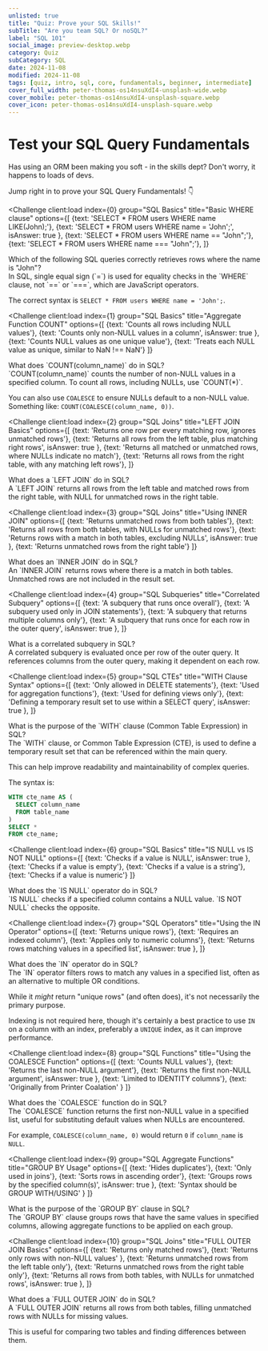 ```yaml
---
unlisted: true
title: "Quiz: Prove your SQL Skills!"
subTitle: "Are you team SQL? Or noSQL?"
label: "SQL 101"
social_image: preview-desktop.webp
category: Quiz
subCategory: SQL
date: 2024-11-08
modified: 2024-11-08
tags: [quiz, intro, sql, core, fundamentals, beginner, intermediate]
cover_full_width: peter-thomas-os14nsuXdI4-unsplash-wide.webp
cover_mobile: peter-thomas-os14nsuXdI4-unsplash-square.webp
cover_icon: peter-thomas-os14nsuXdI4-unsplash-square.webp
---
```



# Test your SQL Query Fundamentals

Has using an ORM been making you soft - in the skills dept? 
Don't worry, it happens to loads of devs. 

Jump right in to prove your SQL Query Fundamentals! 👇

<QuizUI>

<Challenge
  client:load
  index={0}
  group="SQL Basics"
  title="Basic WHERE clause"
  options={[
    {text: 'SELECT * FROM users WHERE name LIKE(John);'},
    {text: 'SELECT * FROM users WHERE name = \'John\';', isAnswer: true },
    {text: 'SELECT * FROM users WHERE name == "John";'},
    {text: 'SELECT * FROM users WHERE name === "John";'},
  ]}
>
  <slot name="question">
  <div className="question">
    Which of the following SQL queries correctly retrieves rows where the name is "John"?
  </div>
  </slot>

  <slot name="explanation">
  <div className="explanation">
In SQL, single equal sign (`=`) is used for equality checks in the `WHERE` clause, not `==` or `===`, which are JavaScript operators.

The correct syntax is `SELECT * FROM users WHERE name = 'John';`.
  </div>
  </slot>
</Challenge>

<Challenge
  client:load
  index={1}
  group="SQL Basics"
  title="Aggregate Function COUNT"
  options={[
    {text: 'Counts all rows including NULL values'},
    {text: 'Counts only non-NULL values in a column', isAnswer: true },
    {text: 'Counts NULL values as one unique value'},
    {text: 'Treats each NULL value as unique, similar to NaN !== NaN'}
  ]}
>
  <slot name="question">
  <div className="question">
    What does `COUNT(column_name)` do in SQL?
  </div>
  </slot>

  <slot name="explanation">
  <div className="explanation">
`COUNT(column_name)` counts the number of non-NULL values in a specified column. To count all rows, including NULLs, use `COUNT(*)`.

You can also use `COALESCE` to ensure NULLs default to a non-NULL value. Something like: `COUNT(COALESCE(column_name, 0))`.
  </div>
  </slot>
</Challenge>

<Challenge
  client:load
  index={2}
  group="SQL Joins"
  title="LEFT JOIN Basics"
  options={[
    {text: 'Returns one row per every matching row, ignores unmatched rows'},
    {text: 'Returns all rows from the left table, plus matching right rows', isAnswer: true },
    {text: 'Returns all matched or unmatched rows, where NULLs indicate no match'},
    {text: 'Returns all rows from the right table, with any matching left rows'},
  ]}
>
  <slot name="question">
  <div className="question">
    What does a `LEFT JOIN` do in SQL?
  </div>
  </slot>

  <slot name="explanation">
  <div className="explanation">
A `LEFT JOIN` returns all rows from the left table and matched rows from the right table, with NULL for unmatched rows in the right table.
  </div>
  </slot>
</Challenge>

<Challenge
  client:load
  index={3}
  group="SQL Joins"
  title="Using INNER JOIN"
  options={[
    {text: 'Returns unmatched rows from both tables'},
    {text: 'Returns all rows from both tables, with NULLs for unmatched rows'},
    {text: 'Returns rows with a match in both tables, excluding NULLs', isAnswer: true },
    {text: 'Returns unmatched rows from the right table'}
  ]}
>
  <slot name="question">
  <div className="question">
    What does an `INNER JOIN` do in SQL?
  </div>
  </slot>

  <slot name="explanation">
  <div className="explanation">
An `INNER JOIN` returns rows where there is a match in both tables. Unmatched rows are not included in the result set.
  </div>
  </slot>
</Challenge>

<Challenge
  client:load
  index={4}
  group="SQL Subqueries"
  title="Correlated Subquery"
  options={[
    {text: 'A subquery that runs once overall'},
    {text: 'A subquery used only in JOIN statements'},
    {text: 'A subquery that returns multiple columns only'},
    {text: 'A subquery that runs once for each row in the outer query', isAnswer: true },
  ]}
>
  <slot name="question">
  <div className="question">
    What is a correlated subquery in SQL?
  </div>
  </slot>

  <slot name="explanation">
  <div className="explanation">
A correlated subquery is evaluated once per row of the outer query. It references columns from the outer query, making it dependent on each row.
  </div>
  </slot>
</Challenge>

<Challenge
  client:load
  index={5}
  group="SQL CTEs"
  title="WITH Clause Syntax"
  options={[
    {text: 'Only allowed in DELETE statements'},
    {text: 'Used for aggregation functions'},
    {text: 'Used for defining views only'},
    {text: 'Defining a temporary result set to use within a SELECT query', isAnswer: true },
  ]}
>
  <slot name="question">
  <div className="question">
    What is the purpose of the `WITH` clause (Common Table Expression) in SQL?
  </div>
  </slot>

  <slot name="explanation">
  <div className="explanation">
The `WITH` clause, or Common Table Expression (CTE), is used to define a temporary result set that can be referenced within the main query.

This can help improve readability and maintainability of complex queries.

The syntax is:
```sql
WITH cte_name AS (
  SELECT column_name
  FROM table_name
)
SELECT *
FROM cte_name;
```

  </div>
  </slot>
</Challenge>

<Challenge
  client:load
  index={6}
  group="SQL Basics"
  title="IS NULL vs IS NOT NULL"
  options={[
    {text: 'Checks if a value is NULL', isAnswer: true },
    {text: 'Checks if a value is empty'},
    {text: 'Checks if a value is a string'},
    {text: 'Checks if a value is numeric'}
  ]}
>
  <slot name="question">
  <div className="question">
    What does the `IS NULL` operator do in SQL?
  </div>
  </slot>

  <slot name="explanation">
  <div className="explanation">
`IS NULL` checks if a specified column contains a NULL value. `IS NOT NULL` checks the opposite.
  </div>
  </slot>
</Challenge>

<Challenge
  client:load
  index={7}
  group="SQL Operators"
  title="Using the IN Operator"
  options={[
    {text: 'Returns unique rows'},
    {text: 'Requires an indexed column'},
    {text: 'Applies only to numeric columns'},
    {text: 'Returns rows matching values in a specified list', isAnswer: true },
  ]}
>
  <slot name="question">
  <div className="question">
    What does the `IN` operator do in SQL?
  </div>
  </slot>

  <slot name="explanation">
  <div className="explanation">
The `IN` operator filters rows to match any values in a specified list, often as an alternative to multiple OR conditions.

While it *might* return "unique rows" (and often does), it's not necessarily the primary purpose. 

Indexing is not required here, though it's certainly a best practice to use `IN` on a column with an index, preferably a `UNIQUE` index, as it can improve performance.

  </div>
  </slot>
</Challenge>

<Challenge
  client:load
  index={8}
  group="SQL Functions"
  title="Using the COALESCE Function"
  options={[
    {text: 'Counts NULL values'},
    {text: 'Returns the last non-NULL argument'},
    {text: 'Returns the first non-NULL argument', isAnswer: true },
    {text: 'Limited to IDENTITY columns'},
    {text: 'Originally from Printer Coalation' }
  ]}
>
  <slot name="question">
  <div className="question">
    What does the `COALESCE` function do in SQL?
  </div>
  </slot>

  <slot name="explanation">
  <div className="explanation">
The `COALESCE` function returns the first non-NULL value in a specified list, useful for substituting default values when NULLs are encountered.

For example, `COALESCE(column_name, 0)` would return `0` if `column_name` is `NULL`.
  </div>
  </slot>
</Challenge>

<Challenge
  client:load
  index={9}
  group="SQL Aggregate Functions"
  title="GROUP BY Usage"
  options={[
    {text: 'Hides duplicates'},
    {text: 'Only used in joins'},
    {text: 'Sorts rows in ascending order'},
    {text: 'Groups rows by the specified column(s)', isAnswer: true },
    {text: 'Syntax should be GROUP WITH/USING' }
  ]}
>
  <slot name="question">
  <div className="question">
    What is the purpose of the `GROUP BY` clause in SQL?
  </div>
  </slot>

  <slot name="explanation">
  <div className="explanation">
The `GROUP BY` clause groups rows that have the same values in specified columns, allowing aggregate functions to be applied on each group.
  </div>
  </slot>
</Challenge>

<Challenge
  client:load
  index={10}
  group="SQL Joins"
  title="FULL OUTER JOIN Basics"
  options={[
    {text: 'Returns only matched rows'},
    {text: 'Returns only rows with non-NULL values' },
    {text: 'Returns unmatched rows from the left table only'},
    {text: 'Returns unmatched rows from the right table only'},
    {text: 'Returns all rows from both tables, with NULLs for unmatched rows', isAnswer: true },
  ]}
>
  <slot name="question">
  <div className="question">
    What does a `FULL OUTER JOIN` do in SQL?
  </div>
  </slot>

  <slot name="explanation">
  <div className="explanation">
A `FULL OUTER JOIN` returns all rows from both tables, filling unmatched rows with NULLs for missing values.

This is useful for comparing two tables and finding differences between them.
  </div>
  </slot>
</Challenge>

</QuizUI>
